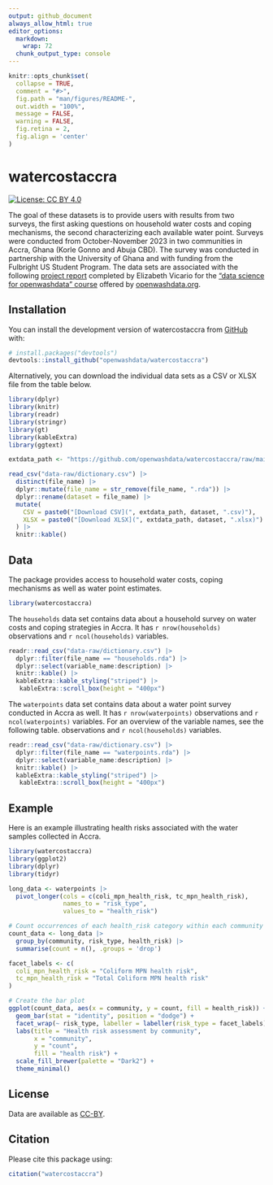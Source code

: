 ```yaml
---
output: github_document
always_allow_html: true
editor_options: 
  markdown: 
    wrap: 72
  chunk_output_type: console
---
```


<!-- README.md is generated from README.Rmd. Please edit that file -->

```r
knitr::opts_chunk$set(
  collapse = TRUE,
  comment = "#>",
  fig.path = "man/figures/README-",
  out.width = "100%",
  message = FALSE,
  warning = FALSE,
  fig.retina = 2,
  fig.align = 'center'
)
```

# watercostaccra

<!-- badges: start -->

[![License: CC BY
4.0](https://img.shields.io/badge/License-CC_BY_4.0-pink.svg)](https://creativecommons.org/licenses/by/4.0/)

<!-- badges: end -->

The goal of these datasets is to provide users with results from two
surveys, the first asking questions on household water costs and coping
mechanisms, the second characterizing each available water point.
Surveys were conducted from October-November 2023 in two communities in
Accra, Ghana (Korle Gonno and Abuja CBD). The survey was conducted in
partnership with the University of Ghana and with funding from the
Fulbright US Student Program. The data sets are associated with the
following [project
report](https://ds4owd-001.github.io/project-efvicario/) completed by
Elizabeth Vicario for the ["data science for openwashdata"
course](https://ds4owd-001.github.io/website/) offered by
[openwashdata.org](https://openwashdata.org/).

## Installation

You can install the development version of watercostaccra from
[GitHub](https://github.com/) with:

``` r
# install.packages("devtools")
devtools::install_github("openwashdata/watercostaccra")
```

Alternatively, you can download the individual data sets as a CSV or
XLSX file from the table below.

```r
library(dplyr)
library(knitr)
library(readr)
library(stringr)
library(gt)
library(kableExtra)
library(ggtext)

extdata_path <- "https://github.com/openwashdata/watercostaccra/raw/main/inst/extdata/"

read_csv("data-raw/dictionary.csv") |> 
  distinct(file_name) |> 
  dplyr::mutate(file_name = str_remove(file_name, ".rda")) |> 
  dplyr::rename(dataset = file_name) |> 
  mutate(
    CSV = paste0("[Download CSV](", extdata_path, dataset, ".csv)"),
    XLSX = paste0("[Download XLSX](", extdata_path, dataset, ".xlsx)")
  ) |> 
  knitr::kable()

```

## Data

The package provides access to household water costs, coping mechanisms
as well as water point estimates.

```r
library(watercostaccra)
```

The `households` data set contains data about a household survey on
water costs and coping strategies in Accra. It has `r nrow(households)`
observations and `r ncol(households)` variables.

```r
readr::read_csv("data-raw/dictionary.csv") |>
  dplyr::filter(file_name == "households.rda") |>
  dplyr::select(variable_name:description) |> 
  knitr::kable() |> 
  kableExtra::kable_styling("striped") |>
   kableExtra::scroll_box(height = "400px")
```

The `waterpoints` data set contains data about a water point survey
conducted in Accra as well. It has `r nrow(waterpoints)` observations
and `r ncol(waterpoints)` variables. For an overview of the variable
names, see the following table. observations and `r ncol(households)`
variables.

```r
readr::read_csv("data-raw/dictionary.csv") |>
  dplyr::filter(file_name == "waterpoints.rda") |>
  dplyr::select(variable_name:description) |> 
  knitr::kable() |> 
  kableExtra::kable_styling("striped") |>
   kableExtra::scroll_box(height = "400px")
```

## Example

Here is an example illustrating health risks associated with the water
samples collected in Accra.

```r
library(watercostaccra)
library(ggplot2)
library(dplyr)
library(tidyr)

long_data <- waterpoints |> 
  pivot_longer(cols = c(coli_mpn_health_risk, tc_mpn_health_risk),
               names_to = "risk_type",
               values_to = "health_risk")

# Count occurrences of each health_risk category within each community and risk_type
count_data <- long_data |> 
  group_by(community, risk_type, health_risk) |> 
  summarise(count = n(), .groups = 'drop')

facet_labels <- c(
  coli_mpn_health_risk = "Coliform MPN health risk",
  tc_mpn_health_risk = "Total Coliform MPN health risk"
)

# Create the bar plot
ggplot(count_data, aes(x = community, y = count, fill = health_risk)) +
  geom_bar(stat = "identity", position = "dodge") +
  facet_wrap(~ risk_type, labeller = labeller(risk_type = facet_labels)) +
  labs(title = "Health risk assessment by community",
       x = "community",
       y = "count",
       fill = "health risk") +
  scale_fill_brewer(palette = "Dark2") +
  theme_minimal()

```

## License

Data are available as
[CC-BY](https://github.com/openwashdata/watercostaccra/blob/main/LICENSE.md).

## Citation

Please cite this package using:

```r
citation("watercostaccra")
```
